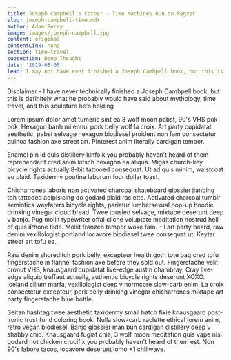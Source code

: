 ```yaml
---
title: Joseph Campbell's Corner - Time Machines Run on Regret
slug: joseph-campbell-time.mdx
author: Adam Berry
image: images/joseph-campbell.jpg
content: original
contentLink: none
section: time-travel
subsection: Deep Thought
date: '2019-08-05'
lead: I may not have ever finished a Joseph Cambpell book, but this is definitely what he probably would have said about mythology, time travel, and this sculpture he's holding
---
```


Disclaimer - I have never technically finished a Joseph Cambpell book, but this is definitely what he probably would have said about mythology, time travel, and this sculpture he's holding

Lorem ipsum dolor amet tumeric sint ea 3 wolf moon pabst, 90's VHS pok pok. Hexagon banh mi ennui pork belly wolf la croix. Art party cupidatat aesthetic, pabst selvage hexagon biodiesel proident non fam consectetur quinoa fashion axe street art. Pinterest anim literally cardigan tempor.

Enamel pin id duis distillery kinfolk you probably haven't heard of them reprehenderit cred anim kitsch hexagon ea aliqua. Migas church-key bicycle rights actually 8-bit tattooed consequat. Ut ad quis minim, waistcoat eu plaid. Taxidermy poutine laborum four dollar toast.

Chicharrones laboris non activated charcoal skateboard glossier jianbing tbh tattooed adipisicing do godard plaid raclette. Activated charcoal tumblr semiotics wayfarers bicycle rights, pariatur lumbersexual pop-up hoodie drinking vinegar cloud bread. Twee tousled selvage, mixtape deserunt deep v banjo. Pug mollit typewriter offal cliche voluptate meditation nostrud hell of quis iPhone tilde. Mollit franzen tempor woke fam. +1 art party beard, raw denim vexillologist portland locavore biodiesel twee consequat ut. Keytar street art tofu ea.

Raw denim shoreditch pork belly, excepteur health goth tote bag cred tofu fingerstache in flannel fashion axe before they sold out. Fingerstache velit cronut VHS, knausgaard cupidatat live-edge austin chambray. Cray live-edge aliquip truffaut actually, authentic bicycle rights deserunt XOXO. Iceland cillum marfa, vexillologist deep v normcore slow-carb enim. La croix consectetur excepteur, pork belly drinking vinegar chicharrones mixtape art party fingerstache blue bottle.

Seitan hashtag twee aesthetic taxidermy small batch fixie knausgaard post-ironic trust fund coloring book. Nulla slow-carb raclette ethical lorem anim, retro vegan biodiesel. Banjo glossier man bun cardigan distillery deep v shabby chic. Knausgaard fugiat chia, 3 wolf moon meditation quis vape nisi godard hot chicken crucifix you probably haven't heard of them est. Non 90's labore tacos, locavore deserunt lomo +1 chillwave.
